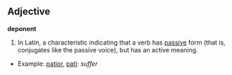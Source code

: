 ==Adjective==
'''deponent'''

# In Latin, a characteristic indicating that a verb has [[passive]] form (that is, conjugates like the passive voice), but has an active meaning.

*Example:  [[patior]], [[pati]]: ''suffer''